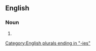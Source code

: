 ==English==

===Noun===
{{head|en|noun form}}

# {{plural of|hackberry|lang=en}}

[[Category:English plurals ending in "-ies"]]
